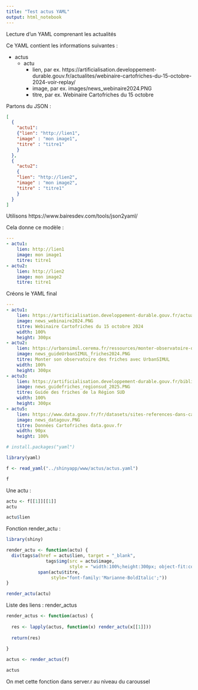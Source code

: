 ```yaml
---
title: "Test actus YAML"
output: html_notebook
---
```


Lecture d'un YAML comprenant les actualités

Ce YAML contient les informations suivantes :

- actus
  - actu
    - lien, par ex. https://artificialisation.developpement-durable.gouv.fr/actualites/webinaire-cartofriches-du-15-octobre-2024-voir-replay/
    - image, par ex. images/news_webinaire2024.PNG
    - titre, par ex. Webinaire Cartofriches du 15 octobre 
    
Partons du JSON :
```json
[
  {
    "actu1":
    {"lien": "http://lien1",
    "image" : "mon image1",
    "titre" : "titre1"
    }
  },
  {
    "actu2":
    {
    "lien": "http://lien2",
    "image" : "mon image2",
    "titre" : "titre1"
    }
  }
]
```

Utilisons https://www.bairesdev.com/tools/json2yaml/

Cela donne ce modèle :
```YAML
---
- actu1:
    lien: http://lien1
    image: mon image1
    titre: titre1
- actu2:
    lien: http://lien2
    image: mon image2
    titre: titre1
```

Créons le YAML final
```YAML
---
- actu1:
    lien: https://artificialisation.developpement-durable.gouv.fr/actualites/webinaire-cartofriches-du-15-octobre-2024-voir-replay
    image: news_webinaire2024.PNG
    titre: Webinaire Cartofriches du 15 octobre 2024
    width: 100%
    height: 300px
- actu2:
    lien: https://urbansimul.cerema.fr/ressources/monter-observatoire-des-friches-avec-urbansimul
    image: news_guideUrbanSIMUL_friches2024.PNG
    titre: Monter son observatoire des friches avec UrbanSIMUL
    width: 100%
    height: 300px
- actu3:
    lien: https://artificialisation.developpement-durable.gouv.fr/bibliographie/inventorier-ses-friches-guide-methodologique-audat
    image: news_guidefriches_regionsud_2025.PNG
    titre: Guide des friches de la Région SUD
    width: 100%
    height: 300px
- actu5:
    lien: https://www.data.gouv.fr/fr/datasets/sites-references-dans-cartofriches
    image: news_datagouv.PNG
    titre: Données Cartofriches data.gouv.fr
    width: 90px
    height: 100%
```

```r
# install.packages("yaml")
```

```r
library(yaml)
```

```r
f <- read_yaml("../shinyapp/www/actus/actus.yaml")
```


```r
f
```

Une actu :
```r
actu <- f[[1]][[1]]
actu
```

```r
actu$lien
```


Fonction render_actu :
```r
library(shiny)

render_actu <- function(actu) {
  div(tags$a(href = actu$lien, target = "_blank", 
               tags$img(src = actu$image, 
                        style = "width:100%;height:300px; object-fit:cover;display: block; margin-left: auto; margin-right: auto;")),
            span(actu$titre,
                 style="font-family:'Marianne-BoldItalic';"))
}

render_actu(actu)
```
Liste des liens : render_actus
```r
render_actus <- function(actus) {
  
  res <- lapply(actus, function(x) render_actu(x[[1]]))
  
  return(res)
  
}

actus <- render_actus(f)

actus
```
On met cette fonction dans server.r au niveau du caroussel



